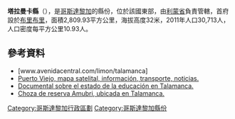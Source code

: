 '''塔拉曼卡縣'''（{{lang-es|Cantón de Talamanca}}），是[[哥斯達黎加|哥斯達黎加]]的縣份，位於該國東部，由[[利蒙省|利蒙省]]負責管轄，首府設於[[布里布里區|布里布里]]，面積2,809.93平方公里，海拔高度32米，2011年人口30,713人，人口密度每平方公里10.93人。

==參考資料==
* [www.avenidacentral.com/limon/talamanca]
* [http://puertoviejosatellite.com/index.php?lang=es Puerto Viejo, mapa satelital, información, transporte, noticias.] {{Wayback|url=http://puertoviejosatellite.com/index.php?lang=es |date=20200930150537 }}
* [https://web.archive.org/web/20190812125703/http://audiovisuales.uned.ac.cr/mediateca/videos/154/educaci%C3%B3n-en-talamanca-entre-dominaci%C3%B3n-y-progreso Documental sobre el estado de la educación en Talamanca.]
* [https://web.archive.org/web/20150418105638/http://www.icer.co.cr/ICER/ecored/sitiosEcored/amubri/imagenes/amubri.jpg Choza de reserva Amubri, ubicada en Talamanca.]

{{哥斯達黎加省份}}
[[Category:哥斯達黎加行政區劃|Category:哥斯達黎加行政區劃]]
[[Category:哥斯達黎加縣份|Category:哥斯達黎加縣份]]